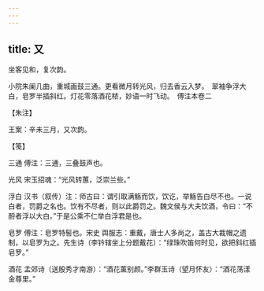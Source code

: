 ```yaml
---
---
---
```

title: 又
---







坐客见和，复次韵。

小院朱阑几曲，重城画鼓三通。更看微月转光风，归去香云入梦。　翠袖争浮大白，皂罗半插斜红。灯花零落酒花秾，妙语一时飞动。　傅注本卷二





【朱注】


王案：辛未三月，又次韵。





【笺】


三通 傅注：三通，三叠鼓声也。

光风 宋玉招魂：“光风转蕙，泛崇兰些。”

浮白 汉书（叙传）注：师古曰：谓引取满觞而饮，饮讫，举觞告白尽不也。一说白者，罚爵之名也。饮有不尽者，则以此爵罚之。魏文侯与大夫饮酒，令曰：“不酹者浮以大白。”于是公乘不仁举白浮君是也。

皂罗 傅注：皂罗特髻也。宋史 舆服志：重戴，唐士人多尚之，盖古大裁帽之遗制，以皂罗为之。先生诗（李钤辖坐上分题戴花）：“绿珠吹笛何时见，欲把斜红插皂罗。”

酒花 孟郊诗（送殷秀才南游）：“酒花薰别颜。”李群玉诗（望月怀友）：“酒花荡漾金尊里。”